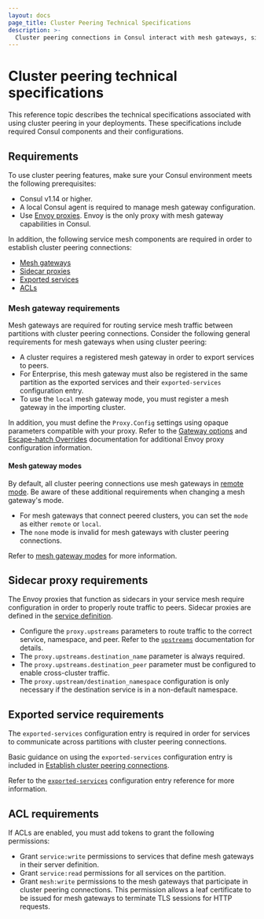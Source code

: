 ```yaml
---
layout: docs
page_title: Cluster Peering Technical Specifications 
description: >- 
  Cluster peering connections in Consul interact with mesh gateways, sidecar proxies, exported services, and ACLs. Learn about the configuration requirements for these components.
---
```


# Cluster peering technical specifications

This reference topic describes the technical specifications associated with using cluster peering in your deployments. These specifications include required Consul components and their configurations.

## Requirements

To use cluster peering features, make sure your Consul environment meets the following prerequisites:

- Consul v1.14 or higher.
- A local Consul agent is required to manage mesh gateway configuration.
- Use [Envoy proxies](/consul/docs/connect/proxies/envoy). Envoy is the only proxy with mesh gateway capabilities in Consul.

In addition, the following service mesh components are required in order to establish cluster peering connections:
  
- [Mesh gateways](#mesh-gateway-requirements)
- [Sidecar proxies](#sidecar-proxy-requirements)
- [Exported services](#exported-service-requirements)
- [ACLs](#acl-requirements)

### Mesh gateway requirements

Mesh gateways are required for routing service mesh traffic between partitions with cluster peering connections. Consider the following general requirements for mesh gateways when using cluster peering:

- A cluster requires a registered mesh gateway in order to export services to peers.
- For Enterprise, this mesh gateway must also be registered in the same partition as the exported services and their `exported-services` configuration entry.
- To use the `local` mesh gateway mode, you must register a mesh gateway in the importing cluster.

In addition, you must define the `Proxy.Config` settings using opaque parameters compatible with your proxy. Refer to the [Gateway options](/consul/docs/connect/proxies/envoy#gateway-options) and [Escape-hatch Overrides](/consul/docs/connect/proxies/envoy#escape-hatch-overrides) documentation for additional Envoy proxy configuration information.

#### Mesh gateway modes

By default, all cluster peering connections use mesh gateways in [remote mode](/consul/docs/connect/gateways/mesh-gateway/service-to-service-traffic-wan-datacenters#remote). Be aware of these additional requirements when changing a mesh gateway's mode.

- For mesh gateways that connect peered clusters, you can set the `mode` as either `remote` or `local`.
- The `none` mode is invalid for mesh gateways with cluster peering connections.

Refer to [mesh gateway modes](/consul/docs/connect/gateways/mesh-gateway#modes) for more information.

## Sidecar proxy requirements

The Envoy proxies that function as sidecars in your service mesh require configuration in order to properly route traffic to peers. Sidecar proxies are defined in the [service definition](/consul/docs/discovery/services).

- Configure the `proxy.upstreams` parameters to route traffic to the correct service, namespace, and peer. Refer to the [`upstreams`](/consul/docs/connect/registration/service-registration#upstream-configuration-reference) documentation for details.
- The `proxy.upstreams.destination_name` parameter is always required.
- The `proxy.upstreams.destination_peer` parameter must be configured to enable cross-cluster traffic.
- The `proxy.upstream/destination_namespace` configuration is only necessary if the destination service is in a non-default namespace.

## Exported service requirements

The `exported-services` configuration entry is required in order for services to communicate across partitions with cluster peering connections.

Basic guidance on using the `exported-services` configuration entry is included in [Establish cluster peering connections](/consul/docs/connect/cluster-peering/usage/create-cluster-peering).

Refer to the [`exported-services`](/consul/docs/connect/config-entries/exported-services) configuration entry reference for more information.

## ACL requirements

If ACLs are enabled, you must add tokens to grant the following permissions:

- Grant `service:write` permissions to services that define mesh gateways in their server definition.
- Grant `service:read` permissions for all services on the partition.
- Grant `mesh:write` permissions to the mesh gateways that participate in cluster peering connections. This permission allows a leaf certificate to be issued for mesh gateways to terminate TLS sessions for HTTP requests.